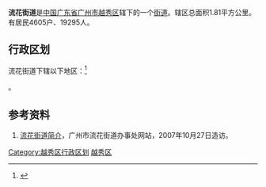 {{中国乡级行政区
|景观照片文件名 = Guangzhou Main Train Station 2.jpg
|景观照片描述 = 位于流花街道的[[广州站|广州火车站]]
|汉语拼音 = Liúhuā Jiēdào
|其他语言 = 
|其他语言名称 = 
|旧称 = 
|地名出处 = 
|位置图文件名 = 
|位置图描述 = 
|自定义图片= 
|建置时间 = 
|政府驻地 = 
|毗邻 = 
|总面积 = 1.81平方公里
|总人口 = 
|总人口年份 = 
|户籍人口 = 19295人
|户籍人口年份 = 
|常住人口 = 
|常住人口年份 = 
|人口密度 = 
|GDP = 
|GDP年份 = 
|邮政编码 = 
|电话区号 = 20
|官方网站 = 
|网站名称 = 
|44/01/04/005/000}}
'''流花街道'''是[[中华人民共和国|中国]][[广东省|广东省]][[广州市|广州市]][[越秀区|越秀区]]辖下的一个[[街道_(行政区划)|街道]]。辖区总面积1.81平方公里。有居民4605户、19295人。

== 行政区划 ==
流花街道下辖以下地区：<ref>{{PRC admin/ref sgc|44/01/04/005/000}}</ref>

{{PRC admin/children|44/01/04/005/000}}。

==参考资料==
{{reflist}}
#[https://web.archive.org/web/20050920034752/http://liuhua.yuexiu.gov.cn/sumary/view_basic.htm 流花街道简介]，广州市流花街道办事处网站，2007年10月27日造访。

{{广州小作品}}
{{越秀区行政区划}}
[[Category:越秀区行政区划|Category:越秀区行政区划]]
[[Category:广州街道_(行政区划)|越秀区]]